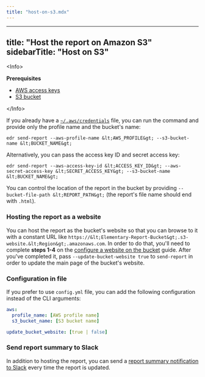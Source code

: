 ```yaml
---
title: "host-on-s3.mdx"
---
```


---
title: "Host the report on Amazon S3"
sidebarTitle: "Host on S3"
---

&lt;Info&gt;

**Prerequisites**

- [AWS access keys](https://docs.aws.amazon.com/powershell/latest/userguide/pstools-appendix-sign-up.html)
- [S3 bucket](https://docs.aws.amazon.com/AmazonS3/latest/userguide/create-bucket-overview.html)

&lt;/Info&gt;

If you already have a [`~/.aws/credentials`](https://docs.aws.amazon.com/cli/latest/userguide/cli-configure-files.html#cli-configure-files-where)
file, you can run the command and provide only the profile name and the bucket's name:

```shell
edr send-report --aws-profile-name &lt;AWS_PROFILE&gt; --s3-bucket-name &lt;BUCKET_NAME&gt;
```

Alternatively, you can pass the access key ID and secret access key:

```shell
edr send-report --aws-access-key-id &lt;ACCESS_KEY_ID&gt; --aws-secret-access-key &lt;SECRET_ACCESS_KEY&gt; --s3-bucket-name &lt;BUCKET_NAME&gt;
```

You can control the location of the report in the bucket by providing `--bucket-file-path &lt;REPORT_PATH&gt;` (the report's file name should end with `.html`).

### Hosting the report as a website

You can host the report as the bucket's website so that you can browse to it with a constant URL
like `https://&lt;Elementary-Report-Bucket&gt;.s3-website.&lt;Region&gt;.amazonaws.com`.
In order to do that, you'll need to complete **steps 1-4** on
the [configure a website on the bucket](https://docs.aws.amazon.com/AmazonS3/latest/userguide/HostingWebsiteOnS3Setup.html)
guide.
After you've completed it, pass `--update-bucket-website true` to `send-report` in order to update the main page of
the bucket's website.

### Configuration in file

If you prefer to use `config.yml` file, you can add the following configuration instead of the CLI arguments:

```yml
aws:
  profile_name: [AWS profile name]
  s3_bucket_name: [S3 bucket name]

update_bucket_website: [true | false]
```

### Send report summary to Slack

In addition to hosting the report, you can send a [report summary notification to Slack](/oss/guides/share-observability-report/send-report-summary) every time the report is updated.

